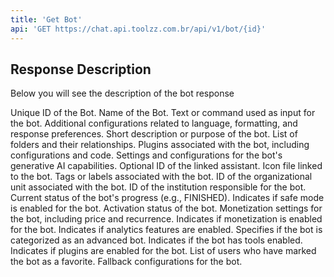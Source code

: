 ```yaml
---
title: 'Get Bot'
api: 'GET https://chat.api.toolzz.com.br/api/v1/bot/{id}'
---
```


## Response Description 
Below you will see the description of the bot response

<ResponseField name="id" type="string" required>
  Unique ID of the Bot.
</ResponseField>
<ResponseField name="name" type="string" required>
  Name of the Bot.
</ResponseField>
<ResponseField name="prompt" type="string" required>
  Text or command used as input for the bot.
</ResponseField>
<ResponseField name="metaprompt" type="string">
  Additional configurations related to language, formatting, and response preferences.
</ResponseField>
<ResponseField name="description" type="string" required>
  Short description or purpose of the bot.
</ResponseField>
<ResponseField name="folders" type="any[]" required>
  List of folders and their relationships.
</ResponseField>
<ResponseField name="plugins" type="any[]" required>
  Plugins associated with the bot, including configurations and code.
</ResponseField>
<ResponseField name="botGenAI" type="any[]" required>
  Settings and configurations for the bot's generative AI capabilities.
</ResponseField>
<ResponseField name="assistantId" type="string">
  Optional ID of the linked assistant.
</ResponseField>
<ResponseField name="IconFile" type="any">
  Icon file linked to the bot.
</ResponseField>
<ResponseField name="tags" type="string[]">
  Tags or labels associated with the bot.
</ResponseField>
<ResponseField name="unityId" type="string" required>
  ID of the organizational unit associated with the bot.
</ResponseField>
<ResponseField name="institutionId" type="string" required>
  ID of the institution responsible for the bot.
</ResponseField>
<ResponseField name="progressStatus" type="string">
  Current status of the bot's progress (e.g., FINISHED).
</ResponseField>
<ResponseField name="safeMode" type="boolean">
  Indicates if safe mode is enabled for the bot.
</ResponseField>
<ResponseField name="isActivated" type="boolean" required>
  Activation status of the bot.
</ResponseField>
<ResponseField name="botMonetization" type="any">
  Monetization settings for the bot, including price and recurrence.
</ResponseField>
<ResponseField name="hasMonetization" type="boolean">
  Indicates if monetization is enabled for the bot.
</ResponseField>
<ResponseField name="hasAnalytics" type="boolean">
  Indicates if analytics features are enabled.
</ResponseField>
<ResponseField name="isAdvancedBot" type="boolean">
  Specifies if the bot is categorized as an advanced bot.
</ResponseField>
<ResponseField name="hasTools" type="boolean">
  Indicates if the bot has tools enabled.
</ResponseField>
<ResponseField name="hasPlugins" type="boolean">
  Indicates if plugins are enabled for the bot.
</ResponseField>
<ResponseField name="favorites" type="any[]">
  List of users who have marked the bot as a favorite.
</ResponseField>
<ResponseField name="botFallBack" type="any[]">
  Fallback configurations for the bot.
</ResponseField>



